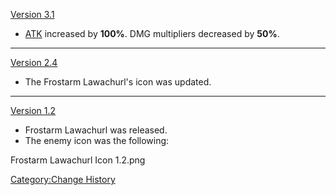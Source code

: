 [[Version 3.1]]
* [[ATK]] increased by '''100%'''. DMG multipliers decreased by '''50%'''.
----
[[Version 2.4]]
* The Frostarm Lawachurl's icon was updated.
----
[[Version 1.2]]
* Frostarm Lawachurl was released.
* The enemy icon was the following:
<gallery>
Frostarm Lawachurl Icon 1.2.png
</gallery>

<noinclude>[[Category:Change History]]</noinclude>